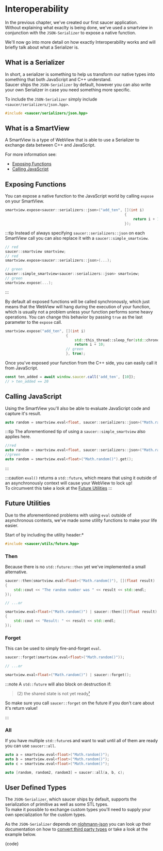 
# Interoperability

In the previous chapter, we've created our first saucer application.  
Without explaining what exaclty is being done, we've used a smartview in conjunction with the `JSON-Serializer` to expose a native function.

We'll now go into more detail on how exactly Interoperability works and will briefly talk about what a Serializer is.

## What is a Serializer

In short, a serializer is something to help us transform our native types into something that both JavaScript and C++ understand.  
Saucer ships the `JSON-Serializer` by default, however you can also write your own Serializer in case you need something more specific.

To include the `JSON-Serializer` simply include `<saucer/serializers/json.hpp>`.

```cpp title="Example Include"
#include <saucer/serializers/json.hpp>
```

## What is a SmartView

A SmartView is a type of WebView that is able to use a Serializer to exchange data between C++ and JavaScript.

For more information see:

- [Exposing Functions](#exposing-functions)
- [Calling JavaScript](#calling-javascript)

## Exposing Functions

You can expose a native function to the JavaScript world by calling `expose` on your SmartView.

```cpp title="Exposing a function"
smartview.expose<saucer::serializers::json>("add_ten", [](int i)
                                                       {
                                                           return i + 10;
                                                       });

```

:::tip
Instead of always specifying `saucer::serializers::json` on each SmartView call you can also replace it with a `saucer::simple_smartview`.

```cpp
// red
saucer::smartview smartview;
// red
smartview.expose<saucer::serializers::json>(...);

// green
saucer::simple_smartview<saucer::serializers::json> smartview;
// green
smartview.expose(...);
```

:::

By default all exposed functions will be called synchronously, which just means that the WebView will hang during the execution of your function, which is usually
not a problem unless your function performs some heavy operations.
You can change this behavior by passing `true` as the last parameter to the `expose` call.

```cpp title="Exposing a function asynchronously"
smartview.expose("add_ten", [](int i)
                            {
                                std::this_thread::sleep_for(std::chrono::seconds(10));
                                return i + 10;
                            // green
                            }, true);

```

Once you've exposed your function from the C++ side, you can easily call it from JavaScript.

```js title="Calling our exposed function from the JavaScript World"
const ten_added = await window.saucer.call('add_ten', [10]);
// > ten_added == 20
```

## Calling JavaScript

Using the SmartView you'll also be able to evaluate JavaScript code and capture it's result.

```cpp
auto random = smartview.eval<float, saucer::serializers::json>("Math.random()").get();
```

:::tip
The aforementioned tip of using a `saucer::simple_smartview` also applies here.

```cpp title="'eval()' with simple_smartview"
//red
auto random = smartview.eval<float, saucer::serializers::json>("Math.random()").get();
//green
auto random = smartview.eval<float>("Math.random()").get();
```

:::

:::caution
`eval()` returns a `std::future`, which means that using it outside of an asynchronously context will cause your WebView to lock up!  
To circumvent this take a look at the [Future Utilities](#future-utilities)
:::

## Future Utilities

Due to the aforementioned problems with using `eval` outside of asynchronous contexts, we've made some utility functions to make your life easier.

Start of by including the utility header:\*

```cpp
#include <saucer/utils/future.hpp>
```

### Then

Because there is no `std::future::then` yet we've implemented a small alternative.

```cpp
saucer::then(smartview.eval<float>("Math.random()"), [](float result)
{
    std::cout << "The random number was " << result << std::endl;
});

// ...or

smartview.eval<float>("Math.random()") | saucer::then([](float result)
{
    std::cout << "Result: " << result << std::endl;
});
```

### Forget

This can be used to simply fire-and-forget `eval`.

```cpp
saucer::forget(smartview.eval<float>("Math.random()"));

// ...or

smartview.eval<float>("Math.random()") | saucer::forget();
```

:::note
A `std::future` will also block on destruction if:

> (2) the shared state is not yet ready[¹](https://en.cppreference.com/w/cpp/thread/future/%7Efuture)

So make sure you call `saucer::forget` on the future if you don't care about it's return value!

:::

### All

If you have multiple `std::future`s and want to wait until all of them are ready you can use `saucer::all`.

```cpp
auto a = smartview.eval<float>("Math.random()");
auto b = smartview.eval<float>("Math.random()");
auto c = smartview.eval<float>("Math.random()");

auto [random, random2, random3] = saucer::all(a, b, c);
```

## User Defined Types

The `JSON-Serializer`, which saucer ships by default, supports the serialization of primitive as well as some STL types.  
To make it possible to exchange custom types you'll need to supply your own specialization for the custom types.

As the `JSON-Serializer` depends on [nlohmann-json](https://github.com/nlohmann/json) you can look up their documentation on how to [convert third party types](https://github.com/nlohmann/json#how-do-i-convert-third-party-types) or take a look at the example below.

<CodeBlock language="cpp" title="Exposing Custom-Types">
  {code}
</CodeBlock>
